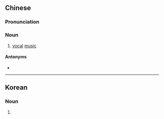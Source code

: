 {{also|声乐}}
==Chinese==
{{zh-forms|s=声乐}}
{{wikipedia|lang=zh}}

===Pronunciation===
{{zh-pron
|m=shēngyuè
|c=sing1 ngok6
|mn=siaⁿ-ga̍k
|cat=n
}}

===Noun===
{{zh-noun}}

# {{lb|zh|music}} [[vocal]] [[music]]

====Antonyms====
* {{zh-l|器樂}}

----

==Korean==
{{ko-hanjatab|聲|樂}}

===Noun===
{{ko-noun|hj|rv=|hangeul=성악}}

# {{hanja form of|성악|[[vocal]] [[music]]}}
